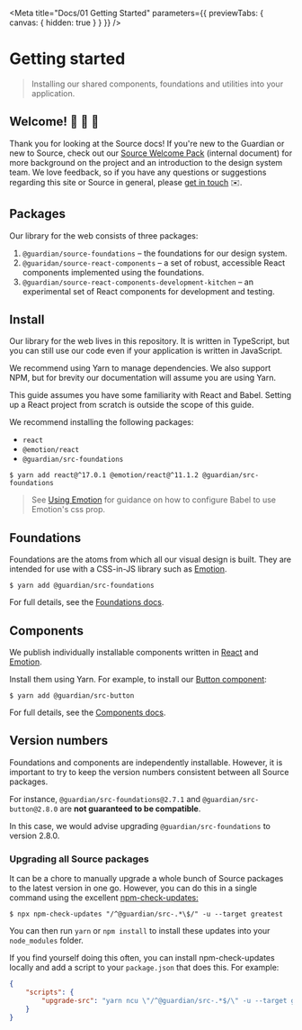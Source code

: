 
<Meta
	title="Docs/01 Getting Started"
	parameters={{ previewTabs: { canvas: { hidden: true } } }}
/>

# Getting started

> Installing our shared components, foundations and utilities into your application.

## Welcome! 🤗 🎊 🤝

Thank you for looking at the Source docs! If you're new to the Guardian or new to Source, check out our [Source Welcome Pack](https://docs.google.com/document/d/12yv328Z0Ube-x2bwgRZjh51nMC1ls_23OICLpsyQmFE/) (internal document) for more background on the project and an introduction to the design system team. We love feedback, so if you have any questions or suggestions regarding this site or Source in general, please [get in touch](https://theguardian.design/2a1e5182b/p/231f6b-contact-us) ✉️.

## Packages

Our library for the web consists of three packages:

1. `@guardian/source-foundations` – the foundations for our design system.
1. `@guaridan/source-react-components` – a set of robust, accessible React components implemented using the foundations.
1. `@guardian/source-react-components-development-kitchen` – an experimental set of React components for development and testing.

## Install

Our library for the web lives in this repository. It is written in TypeScript, but you can still use our code even if your application is written in JavaScript.

We recommend using Yarn to manage dependencies. We also support NPM, but for brevity our documentation will assume you are using Yarn.

This guide assumes you have some familiarity with React and Babel. Setting up a React project from scratch is outside the scope of this guide.

We recommend installing the following packages:

-   `react`
-   `@emotion/react`
-   `@guardian/src-foundations`

```shell
$ yarn add react@^17.0.1 @emotion/react@^11.1.2 @guardian/src-foundations
```

> See [Using Emotion](https://guardian.github.io/source/?path=/docs/docs-04-using-emotion--page) for guidance on how to configure Babel to use Emotion's css prop.

## Foundations

Foundations are the atoms from which all our visual design is built. They are intended for use with a CSS-in-JS library such as [Emotion](https://emotion.sh/).

```shell
$ yarn add @guardian/src-foundations
```

For full details, see the [Foundations docs](https://guardian.github.io/source/?path=/docs/docs-02-foundations--page).

## Components

We publish individually installable components written in [React](https://reactjs.org/) and [Emotion](https://emotion.sh/).

Install them using Yarn. For example, to install our [Button component](https://theguardian.design/2a1e5182b/p/435225-button/b/86f344):

```shell
$ yarn add @guardian/src-button
```

For full details, see the [Components docs](https://guardian.github.io/source/?path=/docs/docs-03-components--page).

## Version numbers

Foundations and components are independently installable. However, it is important to try to keep the version numbers consistent between all Source packages.

For instance, `@guardian/src-foundations@2.7.1` and `@guardian/src-button@2.8.0` are **not guaranteed to be compatible**.

In this case, we would advise upgrading `@guardian/src-foundations` to version 2.8.0.

### Upgrading all Source packages

It can be a chore to manually upgrade a whole bunch of Source packages to the latest version in one go. However, you can do this in a single command using the excellent [npm-check-updates:](https://github.com/raineorshine/npm-check-updates)

```shell
$ npx npm-check-updates "/^@guardian/src-.*\$/" -u --target greatest
```

You can then run `yarn` or `npm install` to install these updates into your `node_modules` folder.

If you find yourself doing this often, you can install npm-check-updates locally and add a script to your `package.json` that does this. For example:

```json
{
	"scripts": {
		"upgrade-src": "yarn ncu \"/^@guardian/src-.*$/\" -u --target greatest && yarn"
	}
}
```
